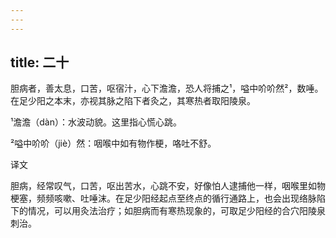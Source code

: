 ```yaml
---
---
---
```

title: 二十
---




胆病者，善太息，口苦，呕宿汁，心下澹澹，恐人将捕之¹，嗌中吤吤然²，数唾。在足少阳之本末，亦视其脉之陷下者灸之，其寒热者取阳陵泉。

¹澹澹（dàn）：水波动貌。这里指心慌心跳。

²嗌中吤吤（jiè）然：咽喉中如有物作梗，咯吐不舒。

译文

胆病，经常叹气，口苦，呕出苦水，心跳不安，好像怕人逮捕他一样，咽喉里如物梗塞，频频咳嗽、吐唾沫。在足少阳经起点至终点的循行通路上，也会出现络脉陷下的情况，可以用灸法治疗；如胆病而有寒热现象的，可取足少阳经的合穴阳陵泉刺治。